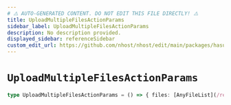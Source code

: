 ```yaml
---
# ⚠️ AUTO-GENERATED CONTENT. DO NOT EDIT THIS FILE DIRECTLY! ⚠️
title: UploadMultipleFilesActionParams
sidebar_label: UploadMultipleFilesActionParams
description: No description provided.
displayed_sidebar: referenceSidebar
custom_edit_url: https://github.com/nhost/nhost/edit/main/packages/hasura-storage-js/src/promises/multiple-files-upload.ts#L41
---
```


# `UploadMultipleFilesActionParams`

```ts
type UploadMultipleFilesActionParams = () => { files: [AnyFileList](/reference/docgen/react/types/any-file-list), bucketId: string }
```
